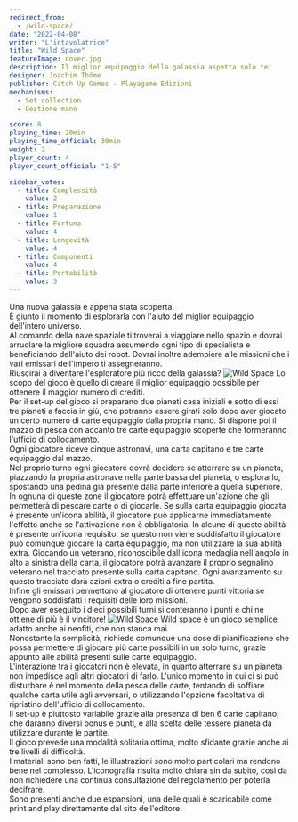 ```yaml
---
redirect_from:
  - /wild-space/
date: "2022-04-08"
writer: "L'intavolatrice"
title: "Wild Space"
featureImage: cover.jpg
description: Il miglior equipaggio della galassia aspetta solo te!
designer: Joachim Thôme
publisher: Catch Up Games - Playagame Edizioni
mechanisms:
  - Set collection
  - Gestione mano

score: 8
playing_time: 20min
playing_time_official: 30min
weight: 2
player_count: 4
player_count_official: "1-5"

sidebar_votes:
  - title: Complessità
    value: 2
  - title: Preparazione
    value: 1
  - title: Fortuna
    value: 4
  - title: Longevità
    value: 4
  - title: Componenti
    value: 4
  - title: Portabilità
    value: 3
---
```


<Setting>
  Una nuova galassia è appena stata scoperta. <br />
  È giunto il momento di esplorarla con l'aiuto del miglior equipaggio dell'intero
  universo.
  <br />
  Al comando della nave spaziale ti troverai a viaggiare nello spazio e dovrai arruolare
  la migliore squadra assumendo ogni tipo di specialista e beneficiando dell'aiuto
  dei robot. Dovrai inoltre adempiere alle missioni che i vari emissari dell'impero
  ti assegneranno.
  <br />
  Riuscirai a diventare l'esploratore più ricco della galassia?
</Setting>

<img src="./game1.jpg" alt="Wild Space" />

<Rules>
  Lo scopo del gioco è quello di creare il miglior equipaggio possibile per
  ottenere il maggior numero di crediti.
  <br />
  Per il set-up del gioco si preparano due pianeti casa iniziali e sotto di essi
  tre pianeti a faccia in giù, che potranno essere girati solo dopo aver giocato
  un certo numero di carte equipaggio dalla propria mano. Si dispone poi il
  mazzo di pesca con accanto tre carte equipaggio scoperte che formeranno
  l'ufficio di collocamento.
  <br />
  Ogni giocatore riceve cinque astronavi, una carta capitano e tre carte
  equipaggio dal mazzo.
  <br />
  Nel proprio turno ogni giocatore dovrà decidere se atterrare su un pianeta,
  piazzando la propria astronave nella parte bassa del pianeta, o esplorarlo,
  spostando una pedina già presente dalla parte inferiore a quella superiore. In
  ognuna di queste zone il giocatore potrà effettuare un'azione che gli
  permetterà di pescare carte o di giocarle. Se sulla carta equipaggio giocata è
  presente un'icona abilità, il giocatore può applicarne immediatamente
  l'effetto anche se l'attivazione non è obbligatoria. In alcune di queste
  abilità è presente un'icona requisito: se questo non viene soddisfatto il
  giocatore può comunque giocare la carta equipaggio, ma non utilizzare la sua
  abilità extra. Giocando un veterano, riconoscibile dall'icona medaglia
  nell'angolo in alto a sinistra della carta, il giocatore potrà avanzare il
  proprio segnalino veterano nel tracciato presente sulla carta capitano. Ogni
  avanzamento su questo tracciato darà azioni extra o crediti a fine partita.
  <br />
  Infine gli emissari permettono al giocatore di ottenere punti vittoria se
  vengono soddisfatti i requisiti delle loro missioni.
  <br />
  Dopo aver eseguito i dieci possibili turni si conteranno i punti e chi ne
  ottiene di più è il vincitore!
</Rules>

<img src="./game2.jpg" alt="Wild Space" />

<Feedback>
  Wild space è un gioco semplice, adatto anche ai neofiti, che non stanca mai.
  <br />
  Nonostante la semplicità, richiede comunque una dose di pianificazione che
  possa permettere di giocare più carte possibili in un solo turno, grazie
  appunto alle abilità presenti sulle carte equipaggio.
  <br />
  L'interazione tra i giocatori non è elevata, in quanto atterrare su un pianeta
  non impedisce agli altri giocatori di farlo. L'unico momento in cui ci si può
  disturbare è nel momento della pesca delle carte, tentando di soffiare qualche
  carta utile agli avversari, o utilizzando l'opzione facoltativa di ripristino
  dell'ufficio di collocamento.
  <br />
  Il set-up è piuttosto variabile grazie alla presenza di ben 6 carte capitano,
  che daranno diversi bonus e punti, e alla scelta delle tessere pianeta da
  utilizzare durante le partite.
  <br />
  Il gioco prevede una modalità solitaria ottima, molto sfidante grazie anche ai
  tre livelli di difficoltà.
  <br />
  I materiali sono ben fatti, le illustrazioni sono molto particolari ma rendono
  bene nel complesso. L'iconografia risulta molto chiara sin da subito, così da
  non richiedere una continua consultazione del regolamento per poterla
  decifrare.
  <br />
  Sono presenti anche due espansioni, una delle quali è scaricabile come print
  and play direttamente dal sito dell'editore.
</Feedback>

<Instagram id="CcFmCA7jHRW" />
